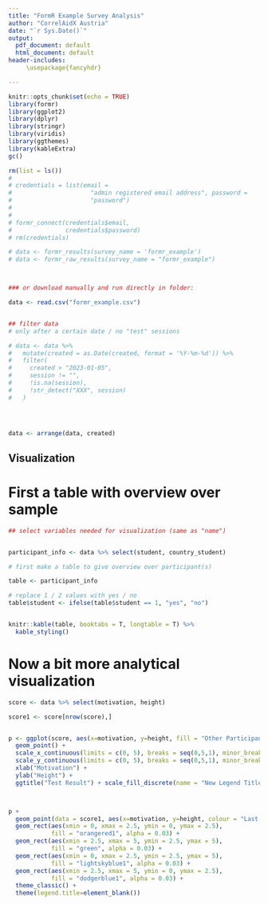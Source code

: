 ```yaml
---
title: "FormR Example Survey Analysis"
author: "CorrelAidX Austria"
date: "`r Sys.Date()`"
output:
  pdf_document: default
  html_document: default
header-includes:
     \usepackage{fancyhdr}

---
```


```r
knitr::opts_chunk$set(echo = TRUE)
library(formr)
library(ggplot2)
library(dplyr)
library(stringr)
library(viridis)
library(ggthemes)
library(kableExtra)
gc()

rm(list = ls())
# 
# credentials = list(email =
#                      "admin registered email address", password =
#                      "password")
# 
# 
# formr_connect(credentials$email,
#               credentials$password)
# rm(credentials)

# data <- formr_results(survey_name = 'formr_example')
# data <- formr_raw_results(survey_name = "formr_example")



### or download manually and run directly in folder: 

data <- read.csv("formr_example.csv")


## filter data 
# only after a certain date / no "test" sessions

# data <- data %>%
#   mutate(created = as.Date(created, format = '%Y-%m-%d')) %>%
#   filter(
#     created > "2023-01-05",
#     session != "",
#     !is.na(session),
#     !str_detect("XXX", session)
#   )




data <- arrange(data, created)


```


## Visualization

# First a table with overview over sample

```r

## select variables needed for visualization (same as "name")


participant_info <- data %>% select(student, country_student)

# first make a table to give overview over participant(s)

table <- participant_info

# replace 1 / 2 values with yes / no
table$student <- ifelse(table$student == 1, "yes", "no")


knitr::kable(table, booktabs = T, longtable = T) %>% 
  kable_styling()

```


# Now a bit more analytical visualization


```r

score <- data %>% select(motivation, height)

score1 <- score[nrow(score),]


p <- ggplot(score, aes(x=motivation, y=height, fill = "Other Participants")) + 
  geom_point() + 
  scale_x_continuous(limits = c(0, 5), breaks = seq(0,5,1), minor_breaks = seq(0,5,1)) +
  scale_y_continuous(limits = c(0, 5), breaks = seq(0,5,1), minor_breaks = seq(0,5,1)) +
  xlab("Motivation") +
  ylab("Height") +
  ggtitle("Test Result") + scale_fill_discrete(name = "New Legend Title")



p +
  geom_point(data = score1, aes(x=motivation, y=height, colour = "Last participant's score")) +
  geom_rect(aes(xmin = 0, xmax = 2.5, ymin = 0, ymax = 2.5),
            fill = "orangered1", alpha = 0.03) + 
  geom_rect(aes(xmin = 2.5, xmax = 5, ymin = 2.5, ymax = 5),
            fill = "green", alpha = 0.03) +
  geom_rect(aes(xmin = 0, xmax = 2.5, ymin = 2.5, ymax = 5),
            fill = "lightskyblue1", alpha = 0.03) + 
  geom_rect(aes(xmin = 2.5, xmax = 5, ymin = 0, ymax = 2.5),
            fill = "dodgerblue1", alpha = 0.03) +
  theme_classic() +
  theme(legend.title=element_blank()) 


```
